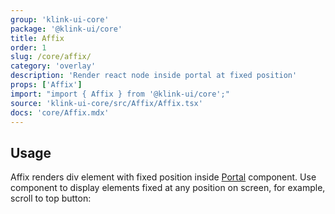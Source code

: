 ```yaml
---
group: 'klink-ui-core'
package: '@klink-ui/core'
title: Affix
order: 1
slug: /core/affix/
category: 'overlay'
description: 'Render react node inside portal at fixed position'
props: ['Affix']
import: "import { Affix } from '@klink-ui/core';"
source: 'klink-ui-core/src/Affix/Affix.tsx'
docs: 'core/Affix.mdx'
---
```



## Usage

Affix renders div element with fixed position inside [Portal](/core/portal) component.
Use component to display elements fixed at any position on screen, for example, scroll to top button:

<Demo data={AffixDemos.usage} />
